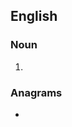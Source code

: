 ==English==

===Noun===
{{head|en|noun form}}

# {{plural of|gatherer|lang=en}}

===Anagrams===
* {{anagrams|en|a=aeeghrrst|regathers}}